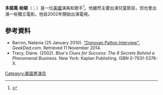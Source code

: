 '''多諾萬·帕頓'''（{{lang-en|Donovan Patton}}；{{bd|1978年|3月1日}}）是一位[[美國|美國]]演員和歌手<ref name="brother">{{Cite journal|title = Blue's Brother|last = Hart|first = Marion|date = 13 April 2002|journal = TV Guide|page = 50|volume = 50|issue = 15|publisher = Gemstar}}</ref>。他雖然主要出演兒童節目，但也會出演一些獨立電影。他自2002年開始出演電視。
==參考資料==
{{reflist}}
*  Barron, Natania (25 January 2010). [http://www.wired.com/wp-content/uploads/blogs/geekdad/wp-content/uploads/2010/01/donovan_patton_interview_2.mp3 "Donovan Patton Interview".] {{Wayback|url=http://www.wired.com/wp-content/uploads/blogs/geekdad/wp-content/uploads/2010/01/donovan_patton_interview_2.mp3 |date=20160303225235 }} ''GeekDad.com''. Retrieved 11 November 2014.
* Tracy, Diane. (2002). ''Blue's Clues for Success: The 8 Secrets Behind a Phenomenal Business''. New York: Kaplan Publishing. ISBN 0-7931-5376-X.
[[Category:美国男演员|Category:美国男演员]]